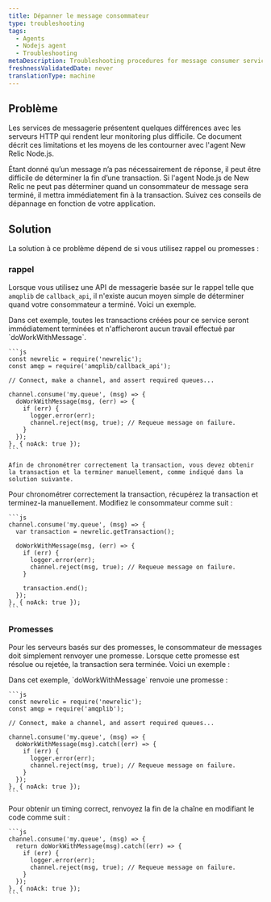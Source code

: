 ```yaml
---
title: Dépanner le message consommateur
type: troubleshooting
tags:
  - Agents
  - Nodejs agent
  - Troubleshooting
metaDescription: Troubleshooting procedures for message consumer services monitored by New Relic's Node.js agent.
freshnessValidatedDate: never
translationType: machine
---
```


## Problème

Les services de messagerie présentent quelques différences avec les serveurs HTTP qui rendent leur monitoring plus difficile. Ce document décrit ces limitations et les moyens de les contourner avec l&apos;agent New Relic Node.js.

Étant donné qu’un message n’a pas nécessairement de réponse, il peut être difficile de déterminer la fin d’une transaction. Si l&apos;agent Node.js de New Relic ne peut pas déterminer quand un consommateur de message sera terminé, il mettra immédiatement fin à la transaction. Suivez ces conseils de dépannage en fonction de votre application.

## Solution

La solution à ce problème dépend de si vous utilisez rappel ou promesses :

### rappel

Lorsque vous utilisez une API de messagerie basée sur le rappel telle que `amqplib` de `callback_api`, il n&apos;existe aucun moyen simple de déterminer quand votre consommateur a terminé. Voici un exemple.

<CollapserGroup>
  <Collapser id="callback-problem" title="Problème de rappel">
    Dans cet exemple, toutes les transactions créées pour ce service seront immédiatement terminées et n&apos;afficheront aucun travail effectué par `doWorkWithMessage`.

    ```js
    const newrelic = require('newrelic');
    const amqp = require('amqplib/callback_api');

    // Connect, make a channel, and assert required queues...

    channel.consume('my.queue', (msg) => {
      doWorkWithMessage(msg, (err) => {
        if (err) {
          logger.error(err);
          channel.reject(msg, true); // Requeue message on failure.
        }
      });
    }, { noAck: true });
    ```

    Afin de chronométrer correctement la transaction, vous devez obtenir la transaction et la terminer manuellement, comme indiqué dans la solution suivante.
  </Collapser>

  <Collapser id="callback-solution" title="Solution">
    Pour chronométrer correctement la transaction, récupérez la transaction et terminez-la manuellement. Modifiez le consommateur comme suit :

    ```js
    channel.consume('my.queue', (msg) => {
      var transaction = newrelic.getTransaction();

      doWorkWithMessage(msg, (err) => {
        if (err) {
          logger.error(err);
          channel.reject(msg, true); // Requeue message on failure.
        }

        transaction.end();
      });
    }, { noAck: true });
    ```
  </Collapser>
</CollapserGroup>

### Promesses

Pour les serveurs basés sur des promesses, le consommateur de messages doit simplement renvoyer une promesse. Lorsque cette promesse est résolue ou rejetée, la transaction sera terminée. Voici un exemple :

<CollapserGroup>
  <Collapser id="promise-problem" title="Problème de promesse">
    Dans cet exemple, `doWorkWithMessage` renvoie une promesse :

    ```js
    const newrelic = require('newrelic');
    const amqp = require('amqplib');

    // Connect, make a channel, and assert required queues...

    channel.consume('my.queue', (msg) => {
      doWorkWithMessage(msg).catch((err) => {
        if (err) {
          logger.error(err);
          channel.reject(msg, true); // Requeue message on failure.
        }
      });
    }, { noAck: true });
    ```
  </Collapser>

  <Collapser id="promise-solution" title="Solution">
    Pour obtenir un timing correct, renvoyez la fin de la chaîne en modifiant le code comme suit :

    ```js
    channel.consume('my.queue', (msg) => {
      return doWorkWithMessage(msg).catch((err) => {
        if (err) {
          logger.error(err);
          channel.reject(msg, true); // Requeue message on failure.
        }
      });
    }, { noAck: true });
    ```
  </Collapser>
</CollapserGroup>